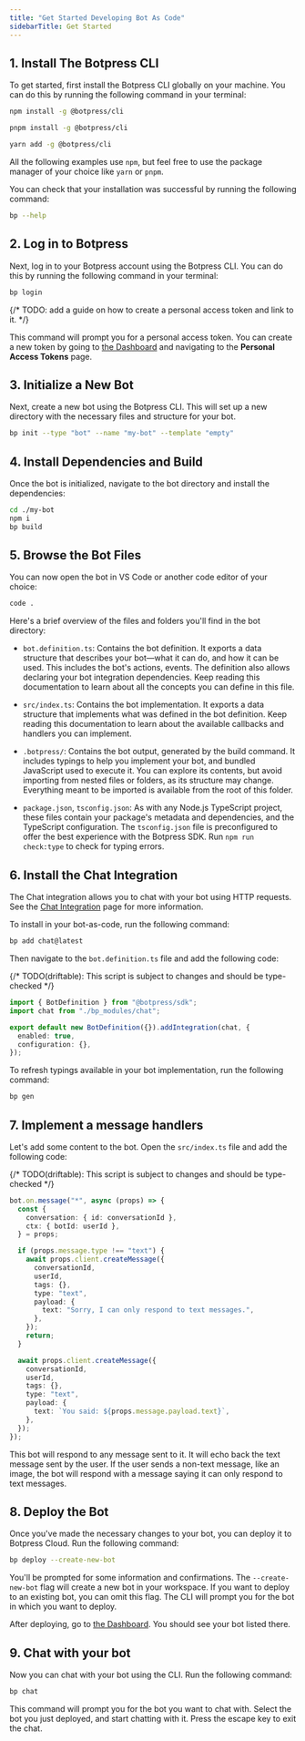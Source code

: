 ```yaml
---
title: "Get Started Developing Bot As Code"
sidebarTitle: Get Started
---
```


## 1. Install The Botpress CLI

To get started, first install the Botpress CLI globally on your machine. You can do this by running the following command in your terminal:

<CodeGroup>

```bash npm
npm install -g @botpress/cli
```

```bash pnpm
pnpm install -g @botpress/cli
```

```bash yarn
yarn add -g @botpress/cli
```

</CodeGroup>

<Note>All the following examples use `npm`, but feel free to use the package manager of your choice like `yarn` or `pnpm`.</Note>

You can check that your installation was successful by running the following command:

```bash
bp --help
```

## 2. Log in to Botpress

Next, log in to your Botpress account using the Botpress CLI. You can do this by running the following command in your terminal:

```bash
bp login
```

{/* TODO: add a guide on how to create a personal access token and link to it. */}

This command will prompt you for a personal access token. You can create a new token by going to [the Dashboard](https://app.botpress.cloud) and navigating to the **Personal Access Tokens** page.

## 3. Initialize a New Bot

Next, create a new bot using the Botpress CLI. This will set up a new directory with the necessary files and structure for your bot.

```bash
bp init --type "bot" --name "my-bot" --template "empty"
```

## 4. Install Dependencies and Build

Once the bot is initialized, navigate to the bot directory and install the dependencies:

```bash
cd ./my-bot
npm i
bp build
```

## 5. Browse the Bot Files

You can now open the bot in VS Code or another code editor of your choice:

```bash
code .
```

Here's a brief overview of the files and folders you'll find in the bot directory:

- `bot.definition.ts`: Contains the bot definition. It exports a data structure that describes your bot—what it can do, and how it can be used. This includes the bot's actions, events. The definition also allows declaring your bot integration dependencies. Keep reading this documentation to learn about all the concepts you can define in this file.

- `src/index.ts`: Contains the bot implementation. It exports a data structure that implements what was defined in the bot definition. Keep reading this documentation to learn about the available callbacks and handlers you can implement.

- `.botpress/`: Contains the bot output, generated by the build command. It includes typings to help you implement your bot, and bundled JavaScript used to execute it. You can explore its contents, but avoid importing from nested files or folders, as its structure may change. Everything meant to be imported is available from the root of this folder.

- `package.json`, `tsconfig.json`: As with any Node.js TypeScript project, these files contain your package's metadata and dependencies, and the TypeScript configuration. The `tsconfig.json` file is preconfigured to offer the best experience with the Botpress SDK. Run `npm run check:type` to check for typing errors.

## 6. Install the Chat Integration

The Chat integration allows you to chat with your bot using HTTP requests. See the [Chat Integration](../../../api-reference/chat-api/introduction) page for more information.

To install in your bot-as-code, run the following command:

```bash
bp add chat@latest
```

Then navigate to the `bot.definition.ts` file and add the following code:

{/* TODO(driftable): This script is subject to changes and should be type-checked */}
```ts
import { BotDefinition } from "@botpress/sdk";
import chat from "./bp_modules/chat";

export default new BotDefinition({}).addIntegration(chat, {
  enabled: true,
  configuration: {},
});
```

To refresh typings available in your bot implementation, run the following command:

```bash
bp gen
```

## 7. Implement a message handlers

Let's add some content to the bot. Open the `src/index.ts` file and add the following code:

{/* TODO(driftable): This script is subject to changes and should be type-checked */}
```ts
bot.on.message("*", async (props) => {
  const {
    conversation: { id: conversationId },
    ctx: { botId: userId },
  } = props;

  if (props.message.type !== "text") {
    await props.client.createMessage({
      conversationId,
      userId,
      tags: {},
      type: "text",
      payload: {
        text: "Sorry, I can only respond to text messages.",
      },
    });
    return;
  }

  await props.client.createMessage({
    conversationId,
    userId,
    tags: {},
    type: "text",
    payload: {
      text: `You said: ${props.message.payload.text}`,
    },
  });
});
```

This bot will respond to any message sent to it. It will echo back the text message sent by the user. If the user sends a non-text message, like an image, the bot will respond with a message saying it can only respond to text messages.

## 8. Deploy the Bot

Once you've made the necessary changes to your bot, you can deploy it to Botpress Cloud. Run the following command:

```bash
bp deploy --create-new-bot
```

You'll be prompted for some information and confirmations. The `--create-new-bot` flag will create a new bot in your workspace. If you want to deploy to an existing bot, you can omit this flag. The CLI will prompt you for the bot in which you want to deploy.

After deploying, go to [the Dashboard](https://app.botpress.cloud). You should see your bot listed there.

## 9. Chat with your bot

Now you can chat with your bot using the CLI. Run the following command:

```bash
bp chat
```

This command will prompt you for the bot you want to chat with. Select the bot you just deployed, and start chatting with it. Press the escape key to exit the chat.
